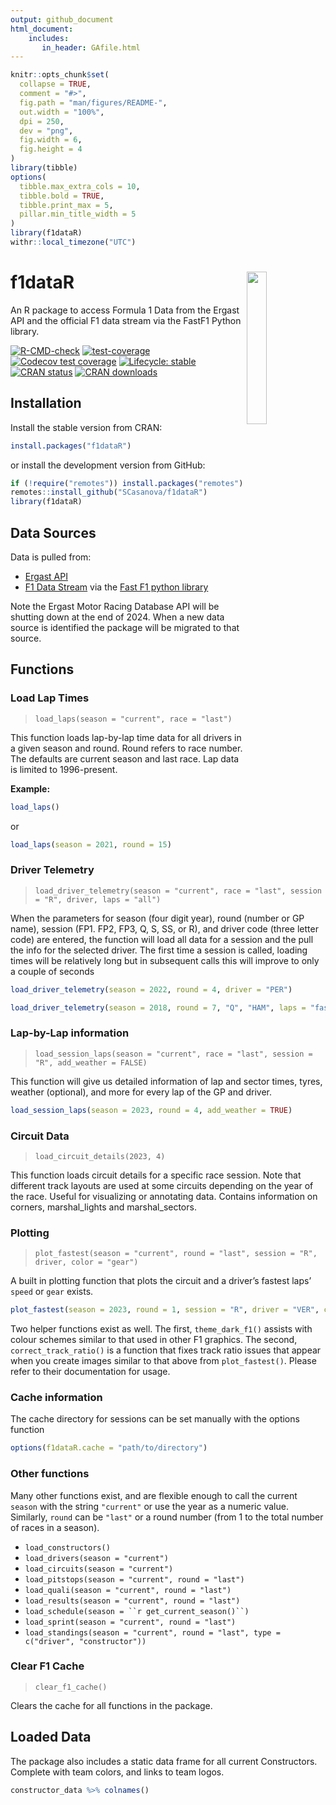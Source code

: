 ```yaml
---
output: github_document
html_document:
    includes:
       in_header: GAfile.html
---
```


```r
knitr::opts_chunk$set(
  collapse = TRUE,
  comment = "#>",
  fig.path = "man/figures/README-",
  out.width = "100%",
  dpi = 250,
  dev = "png",
  fig.width = 6,
  fig.height = 4
)
library(tibble)
options(
  tibble.max_extra_cols = 10,
  tibble.bold = TRUE,
  tibble.print_max = 5,
  pillar.min_title_width = 5
)
library(f1dataR)
withr::local_timezone("UTC")
```

# f1dataR <img src='man/figures/logo.png' align="right" width="25%" min-width="120px"/>

An R package to access Formula 1 Data from the Ergast API and the official F1 data stream via the FastF1 Python library.

<!-- badges: start -->

[![R-CMD-check](https://github.com/SCasanova/f1dataR/actions/workflows/check-standard.yaml/badge.svg)](https://github.com/SCasanova/f1dataR/actions/workflows/check-standard.yaml)
[![test-coverage](https://github.com/SCasanova/f1dataR/actions/workflows/test-coverage.yaml/badge.svg)](https://github.com/SCasanova/f1dataR/actions/workflows/test-coverage.yaml)
[![Codecov test coverage](https://img.shields.io/codecov/c/github/SCasanova/f1dataR?label=codecov&logo=codecov)](https://app.codecov.io/gh/SCasanova/f1dataR?branch=main)
[![Lifecycle: stable](https://img.shields.io/badge/lifecycle-stable-brightgreen.svg)](https://lifecycle.r-lib.org/articles/stages.html#stable)
[![CRAN status](https://www.r-pkg.org/badges/version/f1dataR)](https://CRAN.R-project.org/package=f1dataR)
[![CRAN downloads](http://cranlogs.r-pkg.org/badges/grand-total/f1dataR)](https://CRAN.R-project.org/package=f1dataR)
 <!--badges: end -->

## Installation

Install the stable version from CRAN:
```r
install.packages("f1dataR")
```

or install the development version from GitHub:

```r
if (!require("remotes")) install.packages("remotes")
remotes::install_github("SCasanova/f1dataR")
library(f1dataR)
```

## Data Sources

Data is pulled from:

* [Ergast API](https://ergast.com/mrd/)
* [F1 Data Stream](https://www.formula1.com/en/f1-live.html) via the [Fast F1 python library](https://docs.fastf1.dev/index.html)

Note the Ergast Motor Racing Database API will be shutting down at the end of 2024. When a new data source is identified the package will be migrated to that source.

## Functions

### Load Lap Times
> `load_laps(season = "current", race = "last")`

This function loads lap-by-lap time data for all drivers in a given season
and round. Round refers to race number. The defaults are current season and last race. Lap data is limited to 1996-present.

**Example:**
```r
load_laps()
```

or

```r
load_laps(season = 2021, round = 15)
```


### Driver Telemetry
> `load_driver_telemetry(season = "current", race = "last", session = "R", driver, laps = "all")`

When the parameters for season (four digit year), round (number or GP name), session (FP1. FP2, FP3, Q, S, SS, or R), and driver code (three letter code) are entered, the function will load all data for a session and the pull the info for the selected driver. The first time a session is called, loading times will be relatively long but in subsequent calls this will improve to only a couple of seconds

```r
load_driver_telemetry(season = 2022, round = 4, driver = "PER")

load_driver_telemetry(season = 2018, round = 7, "Q", "HAM", laps = "fastest")
```

### Lap-by-Lap information
> `load_session_laps(season = "current", race = "last", session = "R", add_weather = FALSE)`

This function will give us detailed information of lap and sector times, tyres, weather (optional), and more for every lap of the GP and driver.

```r
load_session_laps(season = 2023, round = 4, add_weather = TRUE)
```

### Circuit Data
> `load_circuit_details(2023, 4)`

This function loads circuit details for a specific race session. Note that different track layouts are used at some circuits depending on the year of the race. Useful for visualizing or annotating data. Contains information on corners, marshal_lights and marshal_sectors.

### Plotting
> `plot_fastest(season = "current", round = "last", session = "R", driver, color = "gear")`

A built in plotting function that plots the circuit and a driver's fastest laps' `speed` or `gear` exists.

```r
plot_fastest(season = 2023, round = 1, session = "R", driver = "VER", color = "gear")
```

Two helper functions exist as well. The first, `theme_dark_f1()` assists with colour schemes similar to that used in other F1 graphics. The second, `correct_track_ratio()` is a function that fixes track ratio issues that appear when you create images similar to that above from `plot_fastest()`. Please refer to their documentation for usage.

### Cache information

The cache directory for sessions can be set manually with the options function

```r
options(f1dataR.cache = "path/to/directory")
```

### Other functions

Many other functions exist, and are flexible enough to call the current `season` with the string `"current"` or use the year as a numeric value. Similarly, `round` can be `"last"` or a round number (from 1 to the total number of races in a season).

* `load_constructors()`
* `load_drivers(season = "current")`
* `load_circuits(season = "current")`
* `load_pitstops(season = "current", round = "last")`
* `load_quali(season = "current", round = "last")`
* `load_results(season = "current", round = "last")`
* `load_schedule(season = ``r get_current_season()``)`
* `load_sprint(season = "current", round = "last")`
* `load_standings(season = "current", round = "last", type = c("driver", "constructor"))`

### Clear F1 Cache
> `clear_f1_cache()`

Clears the cache for all functions in the package.

## Loaded Data

The package also includes a static data frame for all current Constructors. Complete with team colors, and links to team logos.

```r
constructor_data %>% colnames()
```

